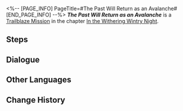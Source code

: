 <%-- [PAGE_INFO]
PageTitle=#The Past Will Return as an Avalanche#
[END_PAGE_INFO] --%>
{{Stub|Dialogue.}}
{{Mission Infobox
|id            = 1010700
|title         = 
|image         = <!--Mission The Past Will Return as an Avalanche.png-->
|type          = Trailblaze
|event_name    = 
|chapter       = In the Withering Wintry Night
|requirements  = [[Trailblaze Mission]] ''[[A Sunset Rendezvous]]'' completed
|summary       = Accompanied by Bronya and Seele, you venture deep into the abandoned Rivet Town, retrieving ample supplies and unexpectedly stumbling upon a memory from Bronya's past. This revelation eases the tension between Seele and Bronya.
|characters    = Trailblazer
|startLocation = [[<!--starting world-->]] - [[<!--starting area-->]]
|world         = <!--starting world-->
|area          = <!--starting area-->
|prev          = A Sunset Rendezvous
|next          = Lying in Rust
|rewards       = Trailblaze EXP*700; Stellar Jade*80; Adventure Log*6; Condensed Aether*3; "Ghost From the Past"*1 { text = "Ghost From the Past" }
}}
'''''The Past Will Return as an Avalanche''''' is a [[Trailblaze Mission]] in the chapter [[In the Withering Wintry Night]].

==Steps==


<!--
==Gameplay Notes==

--><!--
==Trial Character==

-->
==Dialogue==
{{Stub Dialogue}}


==Other Languages==
{{Other Languages
|en   = The Past Will Return as an Avalanche
|zhs  = 已故去的必如雪崩再来
|zht  = 已故去的必如雪崩再來
|ja   = 過ぎ去ったことは雪崩のように再来する
|ko   = 눈사태처럼 돌아오는 떠난 이
|es   = El pasado regresará con fuerza
|fr   = Le passé déferlera comme une avalanche
|ru   = Прошлое накроет снежной лавиной
|th   = เรื่องที่ผ่านไปแล้วจะกลับมาเหมือนหิมะถล่ม
|vi   = Quá Khứ Sẽ Trở Lại Như Tuyết Lở
|de   = Die Vergangenheit kommt als Lawine zurück
|id   = Yang Pergi Pasti Kembali Bak Longsor Salju
|pt   = O Passado Retornará Como Uma Avalanche
}}

==Change History==
{{Change History|1.0}}
